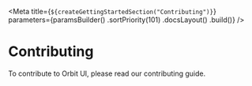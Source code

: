 
<Meta
    title={`${createGettingStartedSection("Contributing")}`}
    parameters={paramsBuilder()
        .sortPriority(101)
        .docsLayout(<IntroductionLayout sourcePath="/CONTRIBUTING.md" />)
        .build()}
/>

# Contributing

To contribute to Orbit UI, please read our <InlineGithubLink path="/CONTRIBUTING.md">contributing guide</InlineGithubLink>.

